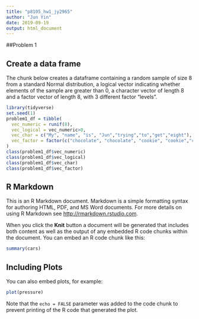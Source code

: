 ```yaml
---
title: "p8105_hw1_jy2965"
author: "Jun Yin"
date: 2019-09-19
output: html_document
---
```

##Problem 1

## Create a data frame
The chunk below creates a dataframe containing a random sample of size 8 from a standard Normal distribution, a logical vector indicating whether elements of the sample are greater than 0, a character vector of length 8 and a factor vector of length 8, with 3 different factor "levels".


```r
library(tidyverse)
set.seed(1)
problem1_df = tibble(
  vec_numeric = runif(8),
  vec_logical = vec_numeric>0,
  vec_char = c("My", "name", "is", "Jun","trying","to","get","eight"),
  vec_factor = factor(c("chocolate", "chocolate", "cookie", "cookie","cookie","cake","cake","cake"))
)
class(problem1_df$vec_numeric)
class(problem1_df$vec_logical)
class(problem1_df$vec_char)
class(problem1_df$vec_factor)
```

## R Markdown

This is an R Markdown document. Markdown is a simple formatting syntax for authoring HTML, PDF, and MS Word documents. For more details on using R Markdown see <http://rmarkdown.rstudio.com>.

When you click the **Knit** button a document will be generated that includes both content as well as the output of any embedded R code chunks within the document. You can embed an R code chunk like this:

```r
summary(cars)
```

## Including Plots

You can also embed plots, for example:

```r
plot(pressure)
```

Note that the `echo = FALSE` parameter was added to the code chunk to prevent printing of the R code that generated the plot.
